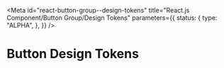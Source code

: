 <!-- @license CC0-1.0 -->


<Meta
  id="react-button-group--design-tokens"
  title="React.js Component/Button Group/Design Tokens"
  parameters={{
    status: {
      type: "ALPHA",
    },
  }}
/>

# Button Design Tokens

<ComponentTokensSection tokens={tokens} definition={tokensDefinitionButton} component="utrecht-button-group" />
